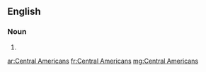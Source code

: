==English==

===Noun===
{{head|en|plural|head=[[Central]] [[Americans]]}}

# {{plural of|Central American|lang=en|nocat=1}}

[[ar:Central Americans]]
[[fr:Central Americans]]
[[mg:Central Americans]]